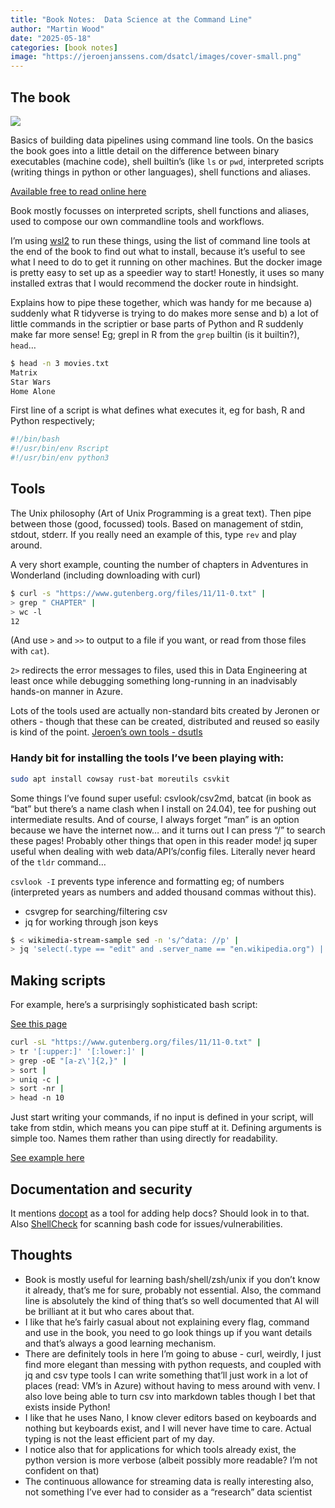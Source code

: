 ```yaml
---
title: "Book Notes:  Data Science at the Command Line"
author: "Martin Wood"
date: "2025-05-18"
categories: [book notes]
image: "https://jeroenjanssens.com/dsatcl/images/cover-small.png"
---
```


## The book

![](https://jeroenjanssens.com/dsatcl/images/cover-small.png)

Basics of building data pipelines using command line tools.
On the basics the book goes into a little detail on the difference between binary executables
(machine code), shell builtin's (like `ls` or `pwd`, interpreted scripts (writing things in python or other languages), shell functions
and aliases.

[Available free to read online here](https://jeroenjanssens.com/dsatcl/)

Book mostly focusses on interpreted scripts, shell functions and aliases, used to compose our own commandline tools and workflows.

I'm using [wsl2](https://learn.microsoft.com/en-us/windows/wsl/install) to run these things, using the list of command line tools at the
end of the book to find out what to install, because it's useful to see what I need to do to get it running on other machines.
But the docker image is pretty easy to set up as a speedier way to start!  Honestly, it uses so many installed extras that I would recommend
the docker route in hindsight.

Explains how to pipe these together, which was handy for me because a) suddenly what R tidyverse is trying to do makes more sense and b)
a lot of little commands in the scriptier or base parts of Python and R suddenly make far more sense!  Eg; grepl in R from the `grep`
builtin (is it builtin?), `head`...

```bash
$ head -n 3 movies.txt
Matrix
Star Wars
Home Alone
```

First line of a script is what defines what executes it, eg for bash, R and Python respectively;

```bash
#!/bin/bash
#!/usr/bin/env Rscript
#!/usr/bin/env python3
```

## Tools

The Unix philosophy (Art of Unix Programming is a great text). Then pipe between those (good, focussed) tools.
Based on management of stdin, stdout, stderr.
If you really need an example of this, type `rev` and play around.

A very short  example, counting the number of chapters in Adventures in Wonderland (including downloading with curl)
```bash
$ curl -s "https://www.gutenberg.org/files/11/11-0.txt" |
> grep " CHAPTER" |
> wc -l
12
```

(And use `>` and `>>` to output to a file if you want, or read from those files with `cat`).

`2>` redirects the error messages to files, used this in Data Engineering at least once while debugging something long-running in an
inadvisably hands-on manner in Azure.

Lots of the tools used are actually non-standard bits created by Jeronen or others - though that these can be created, distributed
and reused so easily is kind of the point. [Jeroen's own tools - dsutls](https://github.com/jeroenjanssens/dsutils)

### Handy bit for installing the tools I've been playing with:

```bash
sudo apt install cowsay rust-bat moreutils csvkit
```

Some things I've found super useful:  csvlook/csv2md, batcat (in book as "bat" but there's a name clash when I install on 24.04),
tee for pushing out intermediate results.  And of course, I always forget "man" is an option because we have the internet now...
and it turns out I can press "/" to search these pages!  Probably other things that open in this reader mode!
jq super useful when dealing with web data/API's/config files.  Literally never heard of the `tldr` command...

`csvlook -I` prevents type inference and formatting eg; of numbers (interpreted years as numbers and added thousand commas without this).

- csvgrep for searching/filtering csv
- jq for working through json keys

```bash
$ < wikimedia-stream-sample sed -n 's/^data: //p' |
> jq 'select(.type == "edit" and .server_name == "en.wikipedia.org") | .title'
```


## Making scripts

For example, here's a surprisingly sophisticated bash script:

[See this page](https://jeroenjanssens.com/dsatcl/chapter-4-creating-command-line-tools)

```bash
curl -sL "https://www.gutenberg.org/files/11/11-0.txt" |
> tr '[:upper:]' '[:lower:]' |
> grep -oE "[a-z\']{2,}" |
> sort |
> uniq -c |
> sort -nr |
> head -n 10
```

Just start writing your commands, if no input is defined in your script, will take from stdin, which means you can pipe stuff at it.
Defining arguments is simple too.  Names them rather than using directly for readability.

[See example here](https://jeroenjanssens.com/dsatcl/chapter-4-creating-command-line-tools#step-5-add-arguments)

## Documentation and security

It mentions [docopt](http://docopt.org/) as a tool for adding help docs?  Should look in to that.
Also [ShellCheck](https://www.shellcheck.net/) for scanning bash code for issues/vulnerabilities.


## Thoughts
- Book is mostly useful for learning bash/shell/zsh/unix if you don't know it already, that's me for sure, probably not essential.  Also, the command line is absolutely the kind of thing that's so well documented that AI will be brilliant at it but who cares about that.
- I like that he's fairly casual about not explaining every flag, command and use in the book, you need to go look things up if you want details and that's always a good learning mechanism.
- There are definitely tools in here I'm going to abuse - curl, weirdly, I just find more elegant than messing with python requests, and coupled with jq and csv type tools I can write something that'll just work in a lot of places (read: VM's in Azure) without having to mess around with venv.  I also love being able to turn csv into markdown tables though I bet that exists inside Python!
- I like that he uses Nano, I know clever editors based on keyboards and nothing but keyboards exist, and I will never have time to care.  Actual typing is not the least efficient part of my day.
- I notice also that for applications for which tools already exist, the python version is more verbose (albeit possibly more readable?  I'm not confident on that)
- The continuous allowance for streaming data is really interesting also, not something I've ever had to consider as a "research" data scientist
